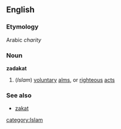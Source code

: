 ==English==
===Etymology===
Arabic ''charity''
===Noun===
'''zadakat'''
#(''Islam'') [[voluntary]] [[alms]], or [[righteous]] [[act]]s
===See also===
*[[zakat]]
[[category:Islam]]